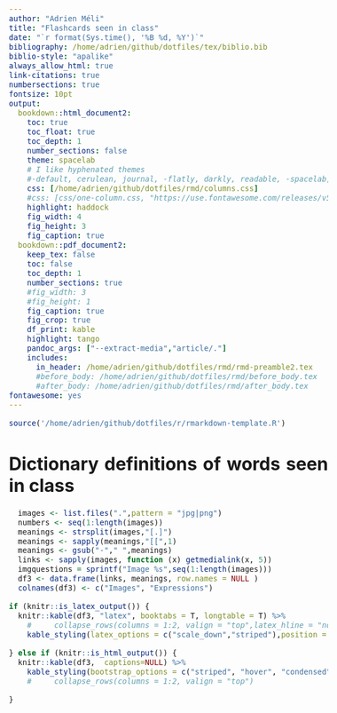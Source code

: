 ```yaml
---
author: "Adrien Méli"
title: "Flashcards seen in class"
date: "`r format(Sys.time(), '%B %d, %Y')`"
bibliography: /home/adrien/github/dotfiles/tex/biblio.bib
biblio-style: "apalike"
always_allow_html: true
link-citations: true
numbersections: true
fontsize: 10pt
output:
  bookdown::html_document2:
    toc: true
    toc_float: true
    toc_depth: 1
    number_sections: false
    theme: spacelab
    # I like hyphenated themes
    #-default, cerulean, journal, -flatly, darkly, readable, -spacelab, united, -cosmo, lumen, paper, -sandstone, simplex, and -yeti
    css: [/home/adrien/github/dotfiles/rmd/columns.css]
    #css: [css/one-column.css, "https://use.fontawesome.com/releases/v5.7.2/css/all.css"]
    highlight: haddock
    fig_width: 4
    fig_height: 3
    fig_caption: true
  bookdown::pdf_document2:
    keep_tex: false
    toc: false
    toc_depth: 1
    number_sections: true
    #fig_width: 3
    #fig_height: 1
    fig_caption: true
    fig_crop: true
    df_print: kable
    highlight: tango
    pandoc_args: ["--extract-media","article/."]
    includes:
      in_header: /home/adrien/github/dotfiles/rmd/rmd-preamble2.tex
      #before_body: /home/adrien/github/dotfiles/rmd/before_body.tex
      #after_body: /home/adrien/github/dotfiles/rmd/after_body.tex
fontawesome: yes
---
```


<style>
body {
text-align: justify;
font-size: 16px;
}
</style>


```r
source('/home/adrien/github/dotfiles/r/rmarkdown-template.R')

```






# Dictionary definitions of words seen in class

```r
  images <- list.files(".",pattern = "jpg|png")
  numbers <- seq(1:length(images))
  meanings <- strsplit(images,"[.]")
  meanings <- sapply(meanings,"[[",1)
  meanings <- gsub("-"," ",meanings)
  links <- sapply(images, function (x) getmedialink(x, 5))
  imgquestions = sprintf("Image %s",seq(1:length(images)))
  df3 <- data.frame(links, meanings, row.names = NULL )
  colnames(df3) <- c("Images", "Expressions")

if (knitr::is_latex_output()) {
  knitr::kable(df3, "latex", booktabs = T, longtable = T) %>%
    #     collapse_rows(columns = 1:2, valign = "top",latex_hline = "none") %>%
    kable_styling(latex_options = c("scale_down","striped"),position = "center")

} else if (knitr::is_html_output()) {
  knitr::kable(df3,  captions=NULL) %>%
    kable_styling(bootstrap_options = c("striped", "hover", "condensed", "responsive"))
    #     collapse_rows(columns = 1:2, valign = "top")

} 
```

